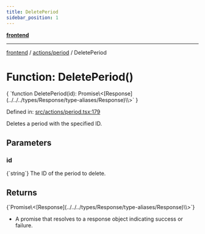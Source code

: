 ```yaml
---
title: DeletePeriod
sidebar_position: 1
---
```



[**frontend**](../../..)

***

[frontend](../../..) / [actions/period](..) / DeletePeriod

# Function: DeletePeriod()

<CodeBlock language="ts">
{ `function DeletePeriod(id): Promise\<[Response](../../../types/Response/type-aliases/Response)\<void\>\>` }
</CodeBlock>

Defined in: [src/actions/period.tsx:179](https://github.com/svsticky/CommitteeClash/blob/42e3ab31b18c9cdd65955be0ecd3ca0a2cb493b5/frontend/src/actions/period.tsx#L179)

Deletes a period with the specified ID.

## Parameters

### id
<CodeBlock language="ts">
{`string`}
</CodeBlock>
The ID of the period to delete.

## Returns
<CodeBlock language="ts">
{`Promise\<[Response](../../../types/Response/type-aliases/Response)\<void\>\>`}
</CodeBlock>

- A promise that resolves to a response object indicating success or failure.
